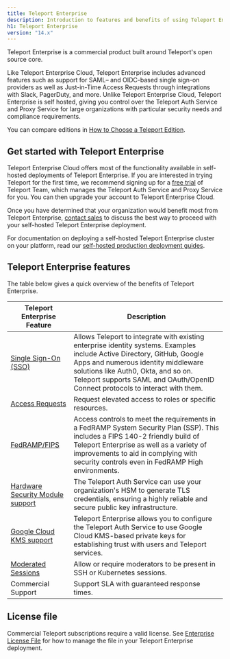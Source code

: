 ```yaml
---
title: Teleport Enterprise
description: Introduction to features and benefits of using Teleport Enterprise. Why upgrade to Teleport Enterprise?
h1: Teleport Enterprise
version: "14.x"
---
```


Teleport Enterprise is a commercial product built around Teleport's open source
core.

Like Teleport Enterprise Cloud, Teleport Enterprise includes advanced features
such as support for SAML– and OIDC-based single sign-on providers as well as
Just-in-Time Access Requests through integrations with Slack, PagerDuty, and
more. Unlike Teleport Enterprise Cloud, Teleport Enterprise is self hosted,
giving you control over the Teleport Auth Service and Proxy Service for large
organizations with particular security needs and compliance requirements.

You can compare editions in [How to Choose a Teleport
Edition](/docs/ver/14.x/choose-an-edition/introduction).

## Get started with Teleport Enterprise

Teleport Enterprise Cloud offers most of the functionality available in
self-hosted deployments of Teleport Enterprise. If you are interested in trying
Teleport for the first time, we recommend signing up for a [free
trial](https://goteleport.com/signup) of Teleport Team, which manages the
Teleport Auth Service and Proxy Service for you. You can then upgrade your
account to Teleport Enterprise Cloud.

Once you have determined that your organization would benefit most from Teleport
Enterprise, [contact sales](https://goteleport.com/signup/enterprise/) to
discuss the best way to proceed with your self-hosted Teleport Enterprise
deployment.

For documentation on deploying a self-hosted Teleport Enterprise cluster on your
platform, read  our [self-hosted production deployment
guides](/docs/ver/14.x/deploy-a-cluster/introduction).

## Teleport Enterprise features

The table below gives a quick overview of the benefits of Teleport Enterprise.

| Teleport Enterprise Feature                                                                  | Description                                                                                                                                                                                                                                                                             |
| -------------------------------------------------------------------------------------------- | --------------------------------------------------------------------------------------------------------------------------------------------------------------------------------------------------------------------------------------------------------------------------------------- |
| [Single Sign-On (SSO)](/docs/ver/14.x/access-controls/sso)                                   | Allows Teleport to integrate with existing enterprise identity systems. Examples include Active Directory, GitHub, Google Apps and numerous identity middleware solutions like Auth0, Okta, and so on. Teleport supports SAML and OAuth/OpenID Connect protocols to interact with them. |
| [Access Requests](/docs/ver/14.x/access-controls/access-requests)                            | Request elevated access to roles or specific resources.                                                                                                                                                                                                                                 |
| [FedRAMP/FIPS](/docs/ver/14.x/access-controls/compliance-frameworks/fedramp)                 | Access controls to meet the requirements in a FedRAMP System Security Plan (SSP). This includes a FIPS 140-2 friendly build of Teleport Enterprise as well as a variety of improvements to aid in complying with security controls even in FedRAMP High environments.                   |
| [Hardware Security Module support](/docs/ver/14.x/choose-an-edition/teleport-enterprise/hsm) | The Teleport Auth Service can use your organization's HSM to generate TLS credentials, ensuring a highly reliable and secure public key infrastructure.                                                                                                                                 |
| [Google Cloud KMS support](/docs/ver/14.x/choose-an-edition/teleport-enterprise/gcp-kms)     | Teleport Enterprise allows you to configure the Teleport Auth Service to use Google Cloud KMS-based private keys for establishing trust with users and Teleport services.                                                                                                               |
| [Moderated Sessions](/docs/ver/14.x/access-controls/guides/moderated-sessions)               | Allow or require moderators to be present in SSH or Kubernetes sessions.                                                                                                                                                                                                                |
| Commercial Support                                                                           | Support SLA with guaranteed response times.                                                                                                                                                                                                                                             |

## License file

Commercial Teleport subscriptions require a valid license. See [Enterprise
License File](/docs/ver/14.x/choose-an-edition/teleport-enterprise/license) for how to manage the file in your Teleport
Enterprise deployment.
